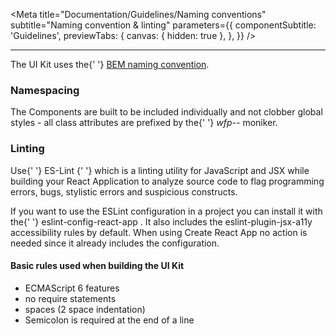 
<Meta
  title="Documentation/Guidelines/Naming conventions"
  subtitle="Naming convention & linting"
  parameters={{
    componentSubtitle: 'Guidelines',
    previewTabs: {
      canvas: { hidden: true },
    },
  }}
/>

<hr/>

<p>
  The UI Kit uses the{' '}
  <a href="http://getbem.com/naming">BEM naming convention</a>.
</p>

<h3>Namespacing</h3>
<p>
  The Components are built to be included individually and not clobber global
  styles - all class attributes are prefixed by the{' '}
  <i className="wfp--inline-highlight">wfp--</i> moniker.
</p>

<h3>Linting</h3>
<p>
  Use{' '}
  <Link href="https://eslint.org/" target="_blank">
    ES-Lint
  </Link>{' '}
  which is a linting utility for JavaScript and JSX while building your React
  Application to analyze source code to flag programming errors, bugs, stylistic
  errors and suspicious constructs.
</p>
<p>
  If you want to use the ESLint configuration in a project you can install it
  with the{' '}
  <Link href="https://www.npmjs.com/package/eslint-config-react-app">
    eslint-config-react-app
  </Link>
  . It also includes the eslint-plugin-jsx-a11y accessibility rules by default. When
  using Create React App no action is needed since it already includes the configuration.
</p>

<h4>Basic rules used when building the UI Kit</h4>

<ul className="wfp--story__list">
  <li>ECMAScript 6 features</li>
  <li>no require statements</li>
  <li>spaces (2 space indentation)</li>
  <li>Semicolon is required at the end of a line</li>
</ul>
